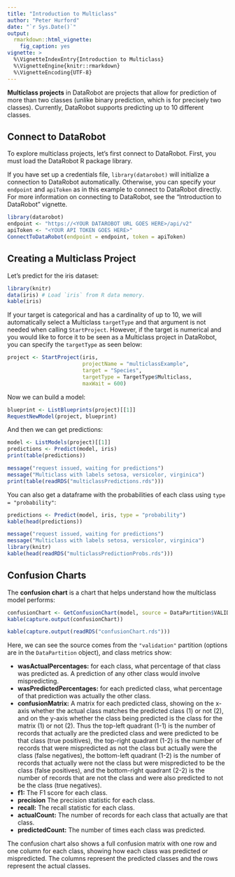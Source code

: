 ```yaml
---
title: "Introduction to Multiclass"
author: "Peter Hurford"
date: "`r Sys.Date()`"
output:
  rmarkdown::html_vignette:
    fig_caption: yes
vignette: >
  %\VignetteIndexEntry{Introduction to Multiclass}
  %\VignetteEngine{knitr::rmarkdown}
  %\VignetteEncoding{UTF-8}
---
```


**Multiclass projects** in DataRobot are projects that allow for prediction of more than two classes (unlike binary prediction, which is for precisely two classes). Currently, DataRobot supports predicting up to 10 different classes.


## Connect to DataRobot

To explore multiclass projects, let's first connect to DataRobot. First, you must load the DataRobot R package library.

If you have set up a credentials file, `library(datarobot)` will initialize a connection to DataRobot automatically. Otherwise, you can specify your `endpoint` and `apiToken` as in this example to connect to DataRobot directly. For more information on connecting to DataRobot, see the "Introduction to DataRobot" vignette.

```r
library(datarobot)
endpoint <- "https://<YOUR DATAROBOT URL GOES HERE>/api/v2"
apiToken <- "<YOUR API TOKEN GOES HERE>"
ConnectToDataRobot(endpoint = endpoint, token = apiToken)
```


## Creating a Multiclass Project

Let's predict for the iris dataset:

```r
library(knitr)
data(iris) # Load `iris` from R data memory.
kable(iris)
```

If your target is categorical and has a cardinality of up to 10, we will automatically select a Multiclass `targetType` and that argument is not needed when calling `StartProject`. However, if the target is numerical and you would like to force it to be seen as a Multiclass project in DataRobot, you can specify the `targetType` as seen below:

```r
project <- StartProject(iris,
                        projectName = "multiclassExample",
                        target = "Species",
                        targetType = TargetType$Multiclass,
                        maxWait = 600)
```

Now we can build a model:

```r
blueprint <- ListBlueprints(project)[[1]]
RequestNewModel(project, blueprint)
```

And then we can get predictions:

```r
model <- ListModels(project)[[1]]
predictions <- Predict(model, iris)
print(table(predictions))
```

```r
message("request issued, waiting for predictions")
message("Multiclass with labels setosa, versicolor, virginica")
print(table(readRDS("multiclassPredictions.rds")))
```

You can also get a dataframe with the probabilities of each class using `type = "probability"`:

```r
predictions <- Predict(model, iris, type = "probability")
kable(head(predictions))
```

```r
message("request issued, waiting for predictions")
message("Multiclass with labels setosa, versicolor, virginica")
library(knitr)
kable(head(readRDS("multiclassPredictionProbs.rds")))
```


## Confusion Charts

The **confusion chart** is a chart that helps understand how the multiclass model performs:

```r
confusionChart <- GetConfusionChart(model, source = DataPartition$VALIDATION)
kable(capture.output(confusionChart))
```

```r
kable(capture.output(readRDS("confusionChart.rds")))
```

Here, we can see the source comes from the `"validation"` partition (options are in the `DataPartition` object), and class metrics show:

* **wasActualPercentages:** for each class, what percentage of that class was predicted as. A prediction of any other class would involve mispredicting.
* **wasPredictedPercentages:** for each predicted class, what percentage of that prediction was actually the other class.
* **confusionMatrix:** A matrix for each predicted class, showing on the x-axis whether the actual class matches the predicted class (1) or not (2), and on the y-axis whether the class being predicted is the class for the matrix (1) or not (2). Thus the top-left quadrant (1-1) is the number of records that actually are the predicted class and were predicted to be that class (true positives), the top-right quadrant (1-2) is the number of records that were mispredicted as not the class but actually were the class (false negatives), the bottom-left quadrant (1-2) is the number of records that actually were not the class but were mispredicted to be the class (false positives), and the bottom-right quadrant (2-2) is the number of records that are not the class and were also predicted to not be the class (true negatives).
* **f1:** The F1 score for each class.
* **precision** The precision statistic for each class.
* **recall:** The recall statistic for each class.
* **actualCount:** The number of records for each class that actually are that class.
* **predictedCount:** The number of times each class was predicted.

The confusion chart also shows a full confusion matrix with one row and one column for each class, showing how each class was predicted or mispredicted. The columns represent the predicted classes and the rows represent the actual classes.
